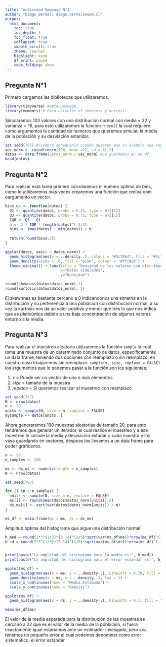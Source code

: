 ---
title: "Actividad Semanal N°1"
author: "Diego Bernal: diego.bernals@usm.cl"
output:
  html_document:
    toc: true
    toc_depth: 3
    toc_float: true
    collapsed: true
    smooth_scroll: true
    theme: journal
    highlight: kate
    df_print: paged
    code_folding: show
---

## Pregunta N°1

Primero cargamos las bibliotecas que utilizaremos.

```{r,warning=FALSE,message=FALSE}
library(tidyverse) #meta-package
library(moments) # Para calcular el skewness y kurtosis
```

Simularemos 100 valores con una distribución normal con media = 22 y varianza = 16, para esto utilizaremos la función `rnorm()` la cual requiere como argumentos la cantidad de numeros que queremos simular, la media de la población y su desviación estandar.

```{r}
set.seed(707) #Siempre agreguenlo cuando quieren que su ejemplo sea reproducible por otros.
vec_norm <- round(rnorm(100, mean =22, sd = 4),2)
datos <- data.frame(datos_norm = vec_norm) #Lo guardamos en un df
head(datos)
```


## Pregunta N°2

Para realizar esta tarea primero calcularemos el numero optimo de bins, como lo utilizaremos mas veces crearemos una función que reciba com oargumento un vector.

```{r}
bins_op <- function(datos) {
  Q1 <- quantile(datos, probs = 0.25, type = 6)[[1]]
  Q3 <- quantile(datos, probs = 0.75, type = 6)[[1]]
  IQR <- Q3 - Q1
  h <- 2 * IQR * length(datos)^(-1/3)
  bins <- (max(datos) - min(datos)) / h
  
  return(round(bins,0))
}
```



```{r}
ggplot(datos, aes(x = datos_norm)) + 
  geom_histogram(aes(y = ..density..), colour = "#3c78b4", fill = "#3c78b4", alpha = 0.2, bins=bins_op(datos$datos_norm),binwidth= 3)+
  geom_density(alpha = .6, fill = "pink", colour = '#ffc8c8') +
  theme_minimal() + labs(title = "Densidad de los valores con distribución norm",
                         x="Datos simulados",
                         y="Densidad")
```
```{r}
round(skewness(datos$datos_norm),1)
round(kurtosis(datos$datos_norm), 1)

```
El skewnnes es bastante cercano a 0 indicandonos una simetria en la distribución y su pertenencia a una población con distribucion normal, a su vez la kurtosis nos da un valor positivo y menor que tres lo que nos indica que es platicúrtica debido a una baja concentración de algunos valores entorno a la media.

## Pregunta N°3

Para realizar el muestreo aleatorio utilizaremos la función `sample` la cual toma una muestra de un determinado conjunto de datos, especificamente un data frame, teniendo dos opciones con reemplazo o sin reemplazo, en nuestro caso trbajaremos sin reemplazo. `sample(x, size, replace = FALSE)` los argumentos que le podemos pasar a la función son los siguientes;

1. *x* = Puede ser un vector de uno o mas elementos
2. *size* = tamaño de la muestra
3. *replace* = Si queremos realizar el muestreo con reemplazo.



```{r}
set.seed(707)
N <- nrow(datos)
n <- 20
units <- sample(N, size = n, replace = FALSE)
mysample <- datos[units, ]
```

Ahora generaremos 100 muestras aleatorias de tamaño 20, para esto tendremos que generar un iterador, el cual realice el muestreo y a ese muestreo le calcule la media y desviación estadar a cada muestra y los vaya guardando en vectores, despues los llevamos a un data frame para poder graficarlos.
```{r}
n <- 20
n_samples <- 100

ms <- ds_ms <- numeric(length = n_samples)
N <- nrow(datos)

set.seed(707)

for (i in 1:n_samples) {
  units <- sample(N, size = n, replace = FALSE)
  ms[i] <- round(mean(datos$datos_norm[units]),2)
  ds_ms[i] <- sqrt(var(datos$datos_norm[units]) / n)
}

ms_df <- data.frame(ms = ms, ds = ds_ms)
```

Amplitud optima del histograma que sigue una distribución normal

```{r}
h_med = round(2*3^(1/3)*(3.14)^(1/6)*sqrt(var(ms_df$ms))*nrow(ms_df)^(-1/3),2)
h_sd = round(2*3^(1/3)*(3.14)^(1/6)*sqrt(var(ms_df$ds))*nrow(ms_df)^(-1/3),2)


print(paste("La amplitud del histograma para la media es:", h_med))
print(paste("La amplitud del histograma para el error estandar es:", h_sd))
```

```{r}
ggplot(ms_df) +
  geom_histogram(aes(x = ms, y = ..density..), binwidth = 0.70, fill = "#40b16d", alpha = 0.5, colour = "black",bins = bins_op(ms_df$ms)) +
  geom_density(aes(x = ms, y = ..density..), lwd = 1) +
  scale_x_continuous(name = "Media Estimada") +
  scale_y_continuous(name = "Density")
```
```{r}
ggplot(ms_df) +
  geom_histogram(aes(x = ds, y = ..density..), binwidth = 0.1, fill = "#40b16d", alpha = 0.5, colour = "black",bins = bins_op(ms_df$ds))
```



```{r}
mean(ms_df$ms)
```

El valor de la media esperada para la distribución de las muestras es cercano a 22 que es el valor de la media de la población, si fuera exactamente igual estariamos ante un estimador insesgado, pero aca tenemos un pequeño error el cual podemos denominar como error sistematico. el error estandar 
